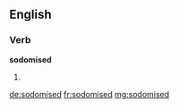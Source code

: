 ==English==

===Verb===
'''sodomised'''

# {{en-past of|sodomise}}

[[de:sodomised]]
[[fr:sodomised]]
[[mg:sodomised]]
